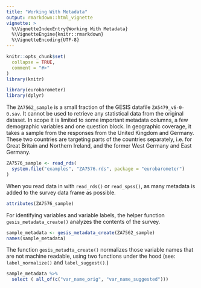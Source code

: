 ```yaml
---
title: "Working With Metadata"
output: rmarkdown::html_vignette
vignette: >
  %\VignetteIndexEntry{Working With Metadata}
  %\VignetteEngine{knitr::rmarkdown}
  %\VignetteEncoding{UTF-8}
---
```


```r
knitr::opts_chunk$set(
  collapse = TRUE,
  comment = "#>"
)
library(knitr)
```

```r
library(eurobarometer)
library(dplyr)

```

The `ZA7562_sample` is a small fraction of the GESIS datafile `ZA5479_v6-0-0.sav`.  It cannot be used to retrieve any statistical data from the original dataset.  In scope it is limited to some important metadata columns, a few demographic variables and one question block.  In geographic coverage, it takes a sample from the responses from the United Kingdom and Germany. These two countries are targeting parts of the countries separately, i.e. for Great Britain and Northern Ireland, and the former West Germany and East Germany. 

```r
ZA7576_sample <- read_rds(
  system.file("examples", "ZA7576.rds", package = "eurobarometer")
)
```
When you read data in with `read_rds()` or `read_spss()`, as many metadata is added to the survey data frame as possible.

```r
attributes(ZA7576_sample)
```
For identifying variables and variable labels, the helper function `gesis_metadata_create()` analyzes the contents of the survey.

```r
sample_metadata <- gesis_metadata_create(ZA7562_sample)
names(sample_metadata)
```
The function `gesis_metadta_create()` normalizes those variable names that are not machine readable, using two functions under the hood (see: `label_normalize()` and `label_suggest()`.) 

```r
sample_metadata %>%
  select ( all_of(c("var_name_orig", "var_name_suggested")))
```

